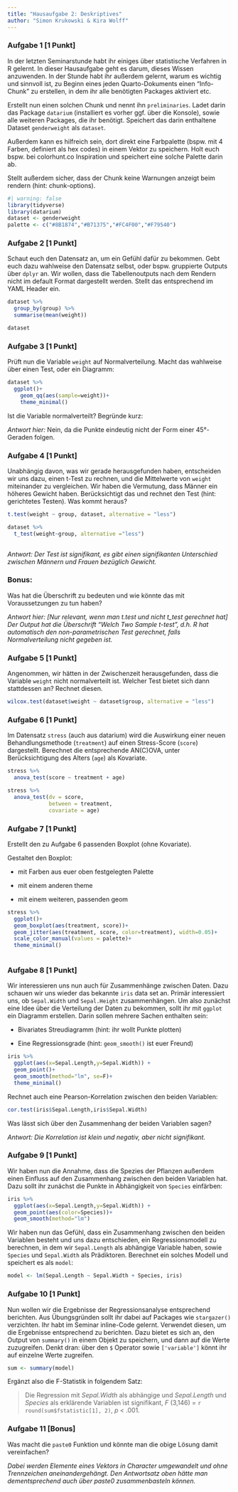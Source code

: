 ```yaml
---
title: "Hausaufgabe 2: Deskriptives"
author: "Simon Krukowski & Kira Wolff"
---
```


### Aufgabe 1 \[1 Punkt\]

In der letzten Seminarstunde habt ihr einiges über statistische Verfahren in R gelernt. In dieser Hausaufgabe geht es darum, dieses Wissen anzuwenden. In der Stunde habt ihr außerdem gelernt, warum es wichtig und sinnvoll ist, zu Beginn eines jeden Quarto-Dokuments einen "Info-Chunk" zu erstellen, in dem ihr alle benötigten Packages aktiviert etc.

Erstellt nun einen solchen Chunk und nennt ihn `preliminaries`. Ladet darin das Package `datarium` (installiert es vorher ggf. über die Konsole), sowie alle weiteren Packages, die ihr benötigt. Speichert das darin enthaltene Dataset `genderweight` als `dataset`.

Außerdem kann es hilfreich sein, dort direkt eine Farbpalette (bspw. mit 4 Farben, definiert als hex codes) in einem Vektor zu speichern. Holt euch bspw. bei colorhunt.co Inspiration und speichert eine solche Palette darin ab.

Stellt außerdem sicher, dass der Chunk keine Warnungen anzeigt beim rendern (hint: chunk-options).

```r
#| warning: false
library(tidyverse)
library(datarium)
dataset <- genderweight
palette <- c("#8B1874","#B71375","#FC4F00","#F79540")
```

### Aufgabe 2 \[1 Punkt\]

Schaut euch den Datensatz an, um ein Gefühl dafür zu bekommen. Gebt euch dazu wahlweise den Datensatz selbst, oder bspw. gruppierte Outputs über `dplyr` an. Wir wollen, dass die Tabellenoutputs nach dem Rendern nicht im default Format dargestellt werden. Stellt das entsprechend im YAML Header ein.

```r
dataset %>% 
  group_by(group) %>% 
  summarise(mean(weight))

dataset
```

### Aufgabe 3 \[1 Punkt\]

Prüft nun die Variable `weight` auf Normalverteilung. Macht das wahlweise über einen Test, oder ein Diagramm:

```r
dataset %>% 
  ggplot()+
    geom_qq(aes(sample=weight))+
    theme_minimal()
```

Ist die Variable normalverteilt? Begründe kurz:

*Antwort hier:* Nein, da die Punkte eindeutig nicht der Form einer 45°-Geraden folgen.

### Aufgabe 4 \[1 Punkt\]

Unabhängig davon, was wir gerade herausgefunden haben, entscheiden wir uns dazu, einen t-Test zu rechnen, und die Mittelwerte von `weight` miteinander zu vergleichen. Wir haben die Vermutung, dass Männer ein höheres Gewicht haben. Berücksichtigt das und rechnet den Test (hint: gerichtetes Testen). Was kommt heraus?

```r
t.test(weight ~ group, dataset, alternative = "less")

dataset %>%
  t_test(weight~group, alternative ="less")
  
```

*Antwort: Der Test ist signifikant, es gibt einen signifikanten Unterschied zwischen Männern und Frauen bezüglich Gewicht.*

### Bonus:

Was hat die Überschrift zu bedeuten und wie könnte das mit Voraussetzungen zu tun haben?

*Antwort hier: \[Nur relevant, wenn man t.test und nicht t_test gerechnet hat\] Der Output hat die Überschrift "Welch Two Sample t-test", d.h. R hat automatisch den non-parametrischen Test gerechnet, falls Normalverteilung nicht gegeben ist.*

### Aufgabe 5 \[1 Punkt\]

Angenommen, wir hätten in der Zwischenzeit herausgefunden, dass die Variable `weight` nicht normalverteilt ist. Welcher Test bietet sich dann stattdessen an? Rechnet diesen.

```r
wilcox.test(dataset$weight ~ dataset$group, alternative = "less")
```

### Aufgabe 6 \[1 Punkt\]

Im Datensatz `stress` (auch aus datarium) wird die Auswirkung einer neuen Behandlungsmethode (`treatment`) auf einen Stress-Score (`score`) dargestellt. Berechnet die entsprechende AN(C)OVA, unter Berücksichtigung des Alters (`age`) als Kovariate.

```r
stress %>% 
  anova_test(score ~ treatment + age)

stress %>% 
  anova_test(dv = score,
             between = treatment,
             covariate = age)
```

### Aufgabe 7 \[1 Punkt\]

Erstellt den zu Aufgabe 6 passenden Boxplot (ohne Kovariate).

Gestaltet den Boxplot:

-   mit Farben aus euer oben festgelegten Palette

-   mit einem anderen theme

-   mit einem weiteren, passenden geom

```r
stress %>% 
  ggplot()+
  geom_boxplot(aes(treatment, score))+
  geom_jitter(aes(treatment, score, color=treatment), width=0.05)+
  scale_color_manual(values = palette)+
  theme_minimal()
  
```

### Aufgabe 8 \[1 Punkt\]

Wir interessieren uns nun auch für Zusammenhänge zwischen Daten. Dazu schauen wir uns wieder das bekannte `iris` data set an. Primär interessiert uns, ob `Sepal.Width` und `Sepal.Height` zusammenhängen. Um also zunächst eine Idee über die Verteilung der Daten zu bekommen, sollt ihr mit `ggplot` ein Diagramm erstellen. Darin sollen mehrere Sachen enthalten sein:

-   Bivariates Streudiagramm (hint: ihr wollt Punkte plotten)

-   Eine Regressionsgrade (hint: `geom_smooth()` ist euer Freund)

```r
iris %>% 
  ggplot(aes(x=Sepal.Length,y=Sepal.Width)) +
  geom_point()+
  geom_smooth(method="lm", se=F)+
  theme_minimal()
```

Rechnet auch eine Pearson-Korrelation zwischen den beiden Variablen:

```r
cor.test(iris$Sepal.Length,iris$Sepal.Width)
```

Was lässt sich über den Zusammenhang der beiden Variablen sagen?

*Antwort: Die Korrelation ist klein und negativ, aber nicht signifikant.*

### Aufgabe 9 \[1 Punkt\]

Wir haben nun die Annahme, dass die Spezies der Pflanzen außerdem einen Einfluss auf den Zusammenhang zwischen den beiden Variablen hat. Dazu sollt ihr zunächst die Punkte in Abhängigkeit von `Species` einfärben:

```r
iris %>% 
  ggplot(aes(x=Sepal.Length,y=Sepal.Width)) +
  geom_point(aes(color=Species))+
  geom_smooth(method="lm")
```

Wir haben nun das Gefühl, dass ein Zusammenhang zwischen den beiden Variablen besteht und uns dazu entschieden, ein Regressionsmodell zu berechnen, in dem wir `Sepal.Length` als abhängige Variable haben, sowie `Species` und `Sepal.Width` als Prädiktoren. Berechnet ein solches Modell und speichert es als `model`:

```r
model <- lm(Sepal.Length ~ Sepal.Width + Species, iris)
```

### Aufgabe 10 \[1 Punkt\]

Nun wollen wir die Ergebnisse der Regressionsanalyse entsprechend berichten. Aus Übungsgründen sollt ihr dabei auf Packages wie `stargazer()` verzichten. Ihr habt im Seminar inline-Code gelernt. Verwendet diesen, um die Ergebnisse entsprechend zu berichten. Dazu bietet es sich an, den Output von `summary()` in einem Objekt zu speichern, und dann auf die Werte zuzugreifen. Denkt dran: über den `$` Operator sowie `['variable']` könnt ihr auf einzelne Werte zugreifen.

```r
sum <- summary(model)
```

Ergänzt also die F-Statistik in folgendem Satz:

> Die Regression mit *Sepal.Width* als abhängige und *Sepal.Length* und *Species* als erklärende Variablen ist signifikant, *F* (3,146) = `r round(sum$fstatistic[1], 2)`, *p* \< .001.

### Aufgabe 11 \[Bonus\]

Was macht die `paste0` Funktion und könnte man die obige Lösung damit vereinfachen?

*Dabei werden Elemente eines Vektors in Character umgewandelt und ohne Trennzeichen aneinandergehängt. Den Antwortsatz oben hätte man dementsprechend auch über paste0 zusammenbasteln können.*
